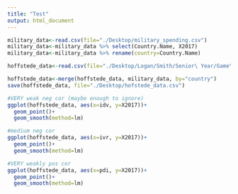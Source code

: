 ```yaml
---
title: "Test"
output: html_document
---
```


```r
military_data<-read.csv(file="./Desktop/military_spending.csv")
military_data<-military_data %>% select(Country.Name, X2017)
military_data<-military_data %>% rename(country=Country.Name)
```

```r
hoffstede_data<-read.csv(file="./Desktop/Logan/Smith/Senior\ Year/Game\ Theory/Project\ 1/geert-hofstede.csv")
```

```r
hoffstede_data<-merge(hoffstede_data, military_data, by="country")
save(hoffstede_data, file="./Desktop/hofstede_data.csv")
```

```r
#VERY weak neg cor (maybe enough to ignore)
ggplot(hoffstede_data, aes(x=idv, y=X2017))+
  geom_point()+
  geom_smooth(method=lm)
```

```r
#medium neg cor
ggplot(hoffstede_data, aes(x=ivr, y=X2017))+
  geom_point()+
  geom_smooth(method=lm)
```

```r
#VERY weakly pos cor
ggplot(hoffstede_data, aes(x=pdi, y=X2017))+
  geom_point()+
  geom_smooth(method=lm)
```

